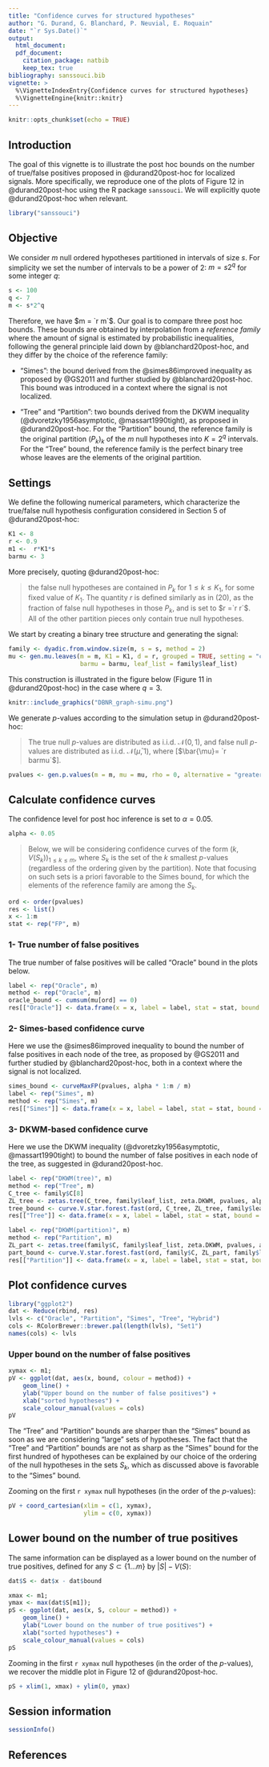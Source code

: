 ```yaml
---
title: "Confidence curves for structured hypotheses"
author: "G. Durand, G. Blanchard, P. Neuvial, E. Roquain"
date: "`r Sys.Date()`"
output:
  html_document:
  pdf_document: 
    citation_package: natbib
    keep_tex: true
bibliography: sanssouci.bib
vignette: >
  %\VignetteIndexEntry{Confidence curves for structured hypotheses}
  %\VignetteEngine{knitr::knitr}
---
```


```r
knitr::opts_chunk$set(echo = TRUE)
```

## Introduction

The goal of this vignette is to illustrate the post hoc bounds on the number of true/false positives proposed in @durand20post-hoc for localized signals. More specifically, we reproduce one of the plots of Figure 12 in @durand20post-hoc using the R package `sanssouci`. We will explicitly quote @durand20post-hoc when relevant.

```r
library("sanssouci")
```

## Objective

We consider $m$ null ordered hypotheses partitioned in intervals of size $s$. For simplicity we set the number of intervals to be a power of 2: $m = s 2^q$ for some integer $q$:

```r
s <- 100
q <- 7
m <- s*2^q
```

Therefore, we have $m = `r m`$. Our goal is to compare three post hoc bounds. These bounds are obtained by interpolation from a *reference family* where the amount of signal is estimated by probabilistic inequalities, following the general principle laid down by @blanchard20post-hoc, and they differ by the choice of the reference family:

- "Simes": the bound derived from the @simes86improved inequality as proposed by @GS2011 and further studied by @blanchard20post-hoc. This bound was introduced in a context where the signal is not localized.

- "Tree" and "Partition": two bounds derived from the DKWM inequality (@dvoretzky1956asymptotic, @massart1990tight), as proposed in @durand20post-hoc. For the "Partition" bound, the reference family is the original partition $(P_k)_k$ of the $m$ null hypotheses into $K=2^q$ intervals. For the "Tree" bound, the reference family is the perfect binary tree whose leaves are the elements of the original partition.

## Settings

We define the following numerical parameters, which characterize the true/false null hypothesis configuration considered in Section 5 of @durand20post-hoc:

```r
K1 <- 8
r <- 0.9
m1 <-  r*K1*s
barmu <- 3
```

More precisely, quoting @durand20post-hoc:

> the false null hypotheses are contained in $P_k$ for $1 \leq k \leq K_1$, for some fixed value of $K_1$. The quantity $r$ is defined similarly as in (20), as the fraction of false null hypotheses in those $P_k$, and is set to $r =`r r`$. All of the other partition pieces only contain true null hypotheses.

We start by creating a binary tree structure and generating the signal:

```r
family <- dyadic.from.window.size(m, s = s, method = 2)
mu <- gen.mu.leaves(m = m, K1 = K1, d = r, grouped = TRUE, setting = "const", 
                    barmu = barmu, leaf_list = family$leaf_list)
```

This construction is illustrated in the figure below (Figure 11 in @durand20post-hoc) in the case where $q=3$.

```r
knitr::include_graphics("DBNR_graph-simu.png")
```

We generate $p$-values according to the simulation setup in @durand20post-hoc:

> The true null $p$-values are distributed as i.i.d. $\mathcal{N}(0,1)$, and false null $p$-values are distributed as i.i.d. $\mathcal{N}(\bar{\mu}, 1)$, where [$\bar{\mu}= `r barmu`$].

```r
pvalues <- gen.p.values(m = m, mu = mu, rho = 0, alternative = "greater")
```

## Calculate confidence curves

The confidence level for post hoc inference is set to $\alpha = 0.05$.

```r
alpha <- 0.05
```

> Below, we will be considering confidence curves of the form $(k, V(S_k))_{1 \leq k \leq m}$, where $S_k$ is the set of the $k$ smallest $p$-values (regardless of the ordering given by the partition). Note that focusing on such sets is a priori favorable to the Simes bound, for which the elements of the reference family are among the $S_k$.

```r
ord <- order(pvalues)
res <- list()
x <- 1:m
stat <- rep("FP", m)
```


### 1- True number of false positives

The true number of false positives will be called "Oracle" bound in the plots below.

```r
label <- rep("Oracle", m)
method <- rep("Oracle", m)
oracle_bound <- cumsum(mu[ord] == 0)
res[["Oracle"]] <- data.frame(x = x, label = label, stat = stat, bound = oracle_bound, method = method)
```

### 2- Simes-based confidence curve

Here we use the @simes86improved inequality to bound the number of false positives in each node of the tree, as proposed by @GS2011 and further studied by @blanchard20post-hoc, both in a context where the signal is not localized. 

```r
simes_bound <- curveMaxFP(pvalues, alpha * 1:m / m)
label <- rep("Simes", m)
method <- rep("Simes", m)
res[["Simes"]] <- data.frame(x = x, label = label, stat = stat, bound = simes_bound, method = method)
```

### 3- DKWM-based confidence curve

Here we use the DKWM inequality (@dvoretzky1956asymptotic, @massart1990tight) to bound the number of false positives in each node of the tree, as suggested in @durand20post-hoc.

```r
label <- rep("DKWM(tree)", m)
method <- rep("Tree", m)
C_tree <- family$C[8]
ZL_tree <- zetas.tree(C_tree, family$leaf_list, zeta.DKWM, pvalues, alpha)
tree_bound <- curve.V.star.forest.fast(ord, C_tree, ZL_tree, family$leaf_list, pruning = TRUE)
res[["Tree"]] <- data.frame(x = x, label = label, stat = stat, bound = tree_bound, method = method)
```


```r
label <- rep("DKWM(partition)", m)
method <- rep("Partition", m)
ZL_part <- zetas.tree(family$C, family$leaf_list, zeta.DKWM, pvalues, alpha)
part_bound <- curve.V.star.forest.fast(ord, family$C, ZL_part, family$leaf_list, pruning = TRUE)
res[["Partition"]] <- data.frame(x = x, label = label, stat = stat, bound = part_bound, method = method)
```

## Plot confidence curves

```r
library("ggplot2")
dat <- Reduce(rbind, res)
lvls <- c("Oracle", "Partition", "Simes", "Tree", "Hybrid")
cols <- RColorBrewer::brewer.pal(length(lvls), "Set1")
names(cols) <- lvls
```

### Upper bound on the number of false positives

```r
xymax <- m1;
pV <- ggplot(dat, aes(x, bound, colour = method)) + 
    geom_line() +
    ylab("Upper bound on the number of false positives") +
    xlab("sorted hypotheses") +
    scale_colour_manual(values = cols)
pV
```

The "Tree" and "Partition" bounds are sharper than the "Simes" bound as soon as we are considering "large" sets of hypotheses.  The fact that the "Tree" and "Partition" bounds are not as sharp as the "Simes" bound for the first hundred of hypotheses can be explained by our choice of the ordering of the null hypotheses in the sets $S_k$, which as discussed above is favorable to the "Simes" bound.

Zooming on the first `r xymax` null hypotheses (in the order of the $p$-values):

```r
pV + coord_cartesian(xlim = c(1, xymax),
                     ylim = c(0, xymax))
```

## Lower bound on the number of true positives

The same information can be displayed as a lower bound on the number of true positives, defined for any $S \subset \{1 \dots m\}$ by $|S| - V(S)$:

```r
dat$S <- dat$x - dat$bound
```

```r
xmax <- m1;
ymax <- max(dat$S[m1]);
pS <- ggplot(dat, aes(x, S, colour = method)) + 
    geom_line() +
    ylab("Lower bound on the number of true positives") +
    xlab("sorted hypotheses") +
    scale_colour_manual(values = cols)
pS
```


Zooming in the first `r xymax` null hypotheses (in the order of the $p$-values), we recover the middle plot in Figure 12 of @durand20post-hoc.

```r
pS + xlim(1, xmax) + ylim(0, ymax)
```


## Session information

```r
sessionInfo()
```

## References